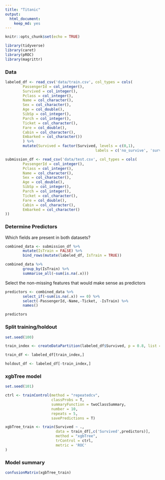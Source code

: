 ```yaml
---
title: "Titanic"
output: 
  html_document: 
    keep_md: yes
---
```


```r
knitr::opts_chunk$set(echo = TRUE)
```

```r
library(tidyverse)
library(caret)
library(pROC)
library(magrittr)
```


### Data  

```r
labeled_df <- read_csv('data/train.csv', col_types = cols(
        PassengerId = col_integer(),
        Survived = col_integer(),
        Pclass = col_integer(),
        Name = col_character(),
        Sex = col_character(),
        Age = col_double(),
        SibSp = col_integer(),
        Parch = col_integer(),
        Ticket = col_character(),
        Fare = col_double(),
        Cabin = col_character(),
        Embarked = col_character())
        ) %>% 
        mutate(Survived = factor(Survived, levels = c(0,1), 
                                         labels = c('no_survive', 'survive') ))

submission_df <- read_csv('data/test.csv', col_types = cols(
        PassengerId = col_integer(),
        Pclass = col_integer(),
        Name = col_character(),
        Sex = col_character(),
        Age = col_double(),
        SibSp = col_integer(),
        Parch = col_integer(),
        Ticket = col_character(),
        Fare = col_double(),
        Cabin = col_character(),
        Embarked = col_character()
))
```

### Determine Predictors  

Which fields are present in both datasets?  

```r
combined_data <- submission_df %>% 
        mutate(IsTrain = FALSE) %>%
        bind_rows(mutate(labeled_df, IsTrain = TRUE))

combined_data %>%
        group_by(IsTrain) %>%
        summarise_all(~sum(is.na(.x)))
```

Select the non-missing features that would make sense as predictors

```r
predictors <- combined_data %>%
        select_if(~sum(is.na(.x)) == 0) %>%
        select(-PassengerId,-Name,-Ticket, -IsTrain) %>%
        names()

predictors
```

### Split training/holdout  

```r
set.seed(100)

train_index <- createDataPartition(labeled_df$Survived, p = 0.8, list = FALSE)

train_df <- labeled_df[train_index,]

holdout_df <- labeled_df[-train_index,]
```

### xgbTree model  

```r
set.seed(101)

ctrl <- trainControl(method = "repeatedcv",
                     classProbs = T,
                     summaryFunction = twoClassSummary,
                     number = 10, 
                     repeats = 5,
                     savePredictions = T)

xgbTree_train <- train(Survived ~ .,
                       data = train_df[,c('Survived',predictors)],
                       method = "xgbTree",
                       trControl = ctrl,
                       metric = 'ROC'
)
```

### Model summary  

```r
confusionMatrix(xgbTree_train)
```

